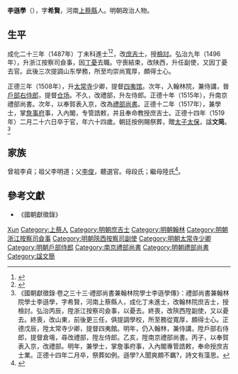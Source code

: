 {{Otheruses|other=名为李文简的其他人物|李文简}}
{{明清人物信息框
| 姓名 = 李遜學
| 原名 =
| 圖片名稱= 
| 圖片大小 = 200px
| 圖片說明 =
| 最高職務 = 禮部尚書兼翰林院學士
| 國家 = 大明
| 爵位 =
| 籍貫 = [[河南承宣布政使司|河南承宣布政使司]][[上蔡縣|上蔡縣]]
| 族裔 = 
| 字號 = 字希賢
| 諡號 = 文簡
| 出生日期 = [[景泰_(明朝)|景泰]]七年（1456年）
| 出生地點 = [[河南承宣布政使司|河南]][[上蔡縣|上蔡縣]]
| 逝世日期 = [[正德_(明)|正德]]十四年（1519年）
| 逝世地點 = [[北京|京師]]
| 墓葬 =
| 配偶 =
| 親屬 =
| 出身 = 
*成化二十三年丁未科同進士出身
| 經歷 = 
| 著作 =
}}

'''李遜學'''（{{bd|1456年||1519年|catIdx=Chen陳}}），字'''希賢'''，河南[[上蔡縣|上蔡縣]]人。明朝政治人物。

==生平==
成化二十三年（1487年）丁未科進士<ref>{{Cite book|title=《[[皇明贡举考|皇明贡举考]]》卷五|last=（明）[[张朝瑞|张朝瑞]]|first=|publisher=《续修四库全书》史部第828册|year=|isbn=|location=|pages=}}</ref><ref>{{Cite book|title=贡举志五种 上|last=鲁小俊，江俊伟著|first=|publisher=武汉：武汉大学出版社|year=2009|isbn=978-7-307-07043-1|location=|pages=256-258}}</ref>，改[[庶吉士|庶吉士]]，授[[檢討|檢討]]。弘治九年（1496年），升浙江按察司僉事，因[[丁憂|丁憂]]去職。守喪結束，改陕西，升任副使，又因丁憂去官。此後三次提調山东學務，所至均崇尚寬厚，頗得士心。

正德三年（1508年），升[[太常寺|太常寺]]少卿，提督[[四夷馆|四夷馆]]。次年，入翰林院，兼侍講，晉[[戶部右侍郎|戶部右侍郎]]，提督[[仓场|仓场]]。不久，改禮部，升左侍郎。正德十年（1515年），升南京禮部尚書。次年，以奉賀表入京，改為[[禮部尚書|禮部尚書]]。正德十二年（1517年），兼學士，掌[[詹事府|詹事府]]事，入內閣，专管誥敕，并且奉命教授庶吉士。正德十四年（1519年）二月二十六日卒于官，年六十四歲。朝廷按例賜祭葬，贈[[太子太保|太子太保]]，諡'''文简'''。<ref>《國朝獻徵錄·卷之三十三·禮部尚書兼翰林院學士李遜學傳》：禮部尚書兼翰林院學士李遜學，字希賢，河南上蔡縣人，成化丁未進士，改翰林院庶吉士，授檢討。弘治丙辰，陞浙江按察司僉事，以憂去。終喪，改陝西陞副使，又以憂去。終喪，改山東，前後更三任，俱提調學校，所至務從寬厚，頗得士心。正德戊辰，陞太常寺少卿，提督四夷館。明年，仍入翰林，兼侍講，陞戶部右侍郎，提督倉塲，尋改禮部，陞左侍郎。乙亥，陞南京禮部尚書。丙子，以奉賀表入京，改禮部。明年，兼學士，掌詹事府事，入內閣專管誥敕，奉命授庶吉士業。正德十四年二月卒，祭葬如例。遜學?人聞爽頗不羈?，詩文有藻思。</ref>

==家族==
曾祖李貞；祖父李明道；父[[李俊|李俊]]，聽選官。母段氏；繼母陸氏<ref>{{Cite book|title=天一阁藏明代科举录选刊 登科录 点校本|last=龚延明主编|first=|publisher=宁波出版社|year=2016|isbn=978-7-5526-2320-8|location=宁波|pages=|quote=《天一閣藏明代科舉錄選刊.登科錄》之《成化二十三年進士登科錄》}}</ref>。

==參考文獻==
{{reflist}}
*《國朝獻徵錄》

{{成化二十三年丁未科殿試金榜}}

{{Authority control}}

{{DEFAULTSORT:Li李}}
[[Category:李姓|Xun]]
[[Category:上蔡人|Category:上蔡人]]
[[Category:明朝庶吉士|Category:明朝庶吉士]]
[[Category:明朝翰林|Category:明朝翰林]]
[[Category:明朝浙江按察司僉事|Category:明朝浙江按察司僉事]]
[[Category:明朝陝西按察司副使|Category:明朝陝西按察司副使]]
[[Category:明朝太常寺少卿|Category:明朝太常寺少卿]]
[[Category:明朝戶部侍郎|Category:明朝戶部侍郎]]
[[Category:南京禮部尚書|Category:南京禮部尚書]]
[[Category:明朝禮部尚書|Category:明朝禮部尚書]]
[[Category:諡文簡|Category:諡文簡]]